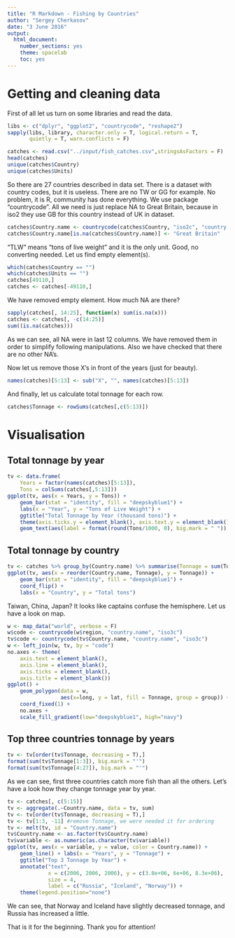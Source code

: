 ```yaml
---
title: "R Markdown - Fishing by Countries"
author: "Sergey Cherkasov"
date: "3 June 2016"
output:
  html_document:
    number_sections: yes
    theme: spacelab
    toc: yes
---
```


# Getting and cleaning data

First of all let us turn on some libraries and read the data.

```r
libs <- c("dplyr", "ggplot2", "countrycode", "reshape2")
sapply(libs, library, character.only = T, logical.return = T, 
       quietly = T, warn.conflicts = F)

catches <- read.csv("../input/fish_catches.csv",stringsAsFactors = F)
head(catches)
unique(catches$Country)
unique(catches$Units)
```

So there are 27 countries described in data set. There is a dataset with country codes, but it is useless. There are no TW or GG for example. No problem, it is R, community has done everything. We use package "countrycode". All we need is just replace NA to Great Britain, because in iso2 they use GB for this country instead of UK in dataset.

```r
catches$Country.name <- countrycode(catches$Country, "iso2c", "country.name")
catches$Country.name[is.na(catches$Country.name)] <- "Great Britain"
```

"TLW" means "tons of live weight" and it is the only unit. Good, no converting needed. Let us find empty element(s).

```r
which(catches$Country == "")
which(catches$Units == "")
catches[49110,]
catches <- catches[-49110,]
```

We have removed empty element. How much NA are there?

```r
sapply(catches[, 14:25], function(x) sum(is.na(x)))
catches <- catches[, -c(14:25)]
sum((is.na(catches)))
```

As we can see, all NA were in last 12 columns. We have removed them in order to simplify following manipulations. Also we have checked that there are no other NA's.

Now let us remove those X's in front of the years (just for beauty).

```r
names(catches)[5:13] <- sub("X", "", names(catches)[5:13])
```

And finally, let us calculate total tonnage for each row.

```r
catches$Tonnage <- rowSums(catches[,c(5:13)])
```

# Visualisation

## Total tonnage by year

```r
tv <- data.frame(
    Years = factor(names(catches)[5:13]), 
    Tons = colSums(catches[,5:13]))
ggplot(tv, aes(x = Years, y = Tons)) +
    geom_bar(stat = "identity", fill = "deepskyblue1") +
    labs(x = "Year", y = "Tons of Live Weight") +
    ggtitle("Total Tonnage by Year (thousand tons)") +
    theme(axis.ticks.y = element_blank(), axis.text.y = element_blank()) +
    geom_text(aes(label = format(round(Tons/1000, 0), big.mark = " ")), vjust=0)
```

## Total tonnage by country

```r
tv <- catches %>% group_by(Country.name) %>% summarise(Tonnage = sum(Tonnage))
ggplot(tv, aes(x = reorder(Country.name, Tonnage), y = Tonnage)) + 
    geom_bar(stat = "identity", fill = "deepskyblue1") + 
    coord_flip() +
    labs(x = "Country", y = "Total tons")
```

Taiwan, China, Japan? It looks like captains confuse the hemisphere. Let us have a look on map.

```r
w <- map_data("world", verbose = F)
w$code <- countrycode(w$region, "country.name", "iso3c")
tv$code <- countrycode(tv$Country.name, "country.name", "iso3c")
w <- left_join(w, tv, by = "code")
no.axes <- theme(
    axis.text = element_blank(),
    axis.line = element_blank(),
    axis.ticks = element_blank(), 
    axis.title = element_blank())
ggplot() +
    geom_polygon(data = w,
                 aes(x=long, y = lat, fill = Tonnage, group = group)) +
    coord_fixed(1) + 
    no.axes + 
    scale_fill_gradient(low="deepskyblue1", high="navy")
```

## Top three countries tonnage by years

```r
tv <- tv[order(tv$Tonnage, decreasing = T),]
format(sum(tv$Tonnage[1:3]), big.mark = "'")
format(sum(tv$Tonnage[4:27]), big.mark = "'")
```

As we can see, first three countries catch more fish than all the others. Let's have a look how they change tonnage year by year.

```r
tv <- catches[, c(5:15)]
tv <- aggregate(.~Country.name, data = tv, sum)
tv <- tv[order(tv$Tonnage, decreasing = T),]
tv <- tv[1:3, -11] #remove Tonnage, we were needed it for ordering
tv <- melt(tv, id = "Country.name")
tv$Country.name <- as.factor(tv$Country.name)
tv$variable <- as.numeric(as.character(tv$variable))
ggplot(tv, aes(x = variable, y = value, color = Country.name)) +
    geom_line() + labs(x = "Years", y = "Tonnage") +
    ggtitle("Top 3 Tonnage by Year") +
    annotate("text", 
             x = c(2006, 2006, 2006), y = c(3.8e+06, 6e+06, 8.3e+06), 
             size = 4,
             label = c("Russia", "Iceland", "Norway")) +
    theme(legend.position="none")


```

We can see, that Norway and Iceland have slightly decreased tonnage, and Russia has increased a little.


That is it for the beginning. Thank you for attention!